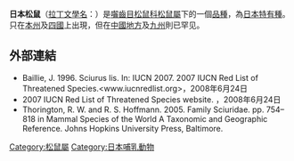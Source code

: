 {{speciesbox
| image = Japanese Squirrel edit2.jpg
| status = LC
| status_system = iucn2.3
| taxon= Sciurus lis
| authority = [[Coenraad_Jacob_Temminck|Temminck]], 1844| range_map = Japanese squirrel range map.jpg
}}

'''日本松鼠'''（[[拉丁文|拉丁文]][[學名|學名]]：'''''{{lang|la|Sciurus lis}}'''''）是[[囓齒目|囓齒目]][[松鼠科|松鼠科]][[松鼠屬|松鼠屬]]下的一個[[品種|品種]]，為[[日本|日本]][[特有種|特有種]]。只在[[本州|本州]]及[[四國|四國]]上出現，但在[[中國地方|中國地方]]及[[九州_(日本)|九州]]則已罕见。

{{Commons|Sciurus lis}}

== 外部連結 ==
*Baillie, J. 1996. Sciurus lis. In: IUCN 2007. 2007 IUCN Red List of Threatened Species.<www.iucnredlist.org>，2008年6月24日 
*2007 IUCN Red List of Threatened Species website.[http://www.iucnredlist.org ] {{Wayback|url=http://www.iucnredlist.org/ |date=20080123110126 }}，2008年6月24日
*Thorington, R. W. and R. S. Hoffmann. 2005. Family Sciuridae. pp. 754–818 in Mammal Species of the World A Taxonomic and Geographic Reference.  Johns Hopkins University Press, Baltimore.

{{Sciuridae-stub}}
{{松鼠科}}
{{Taxonbar|from=Q838575}}

[[Category:松鼠屬|Category:松鼠屬]]
[[Category:日本哺乳動物|Category:日本哺乳動物]]